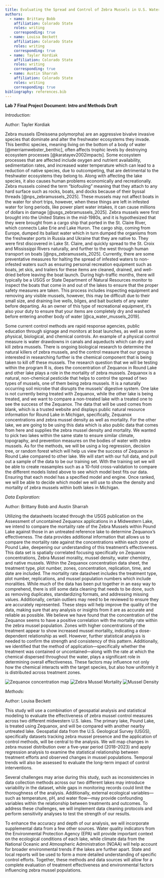 ```yaml
---
title: Evaluating the Spread and Control of Zebra Mussels in U.S. Waterways
authors:
  - name: Brittany Bobb 
    affiliation: Colorado State 
    roles: writing
    corresponding: true
  - name: Louisa Beckett
    affiliation: Colorado State 
    roles: writing
    corresponding: true
  - name: Tayler Kordiak
    affiliation: Colorado State 
    roles: writing
    corresponding: true
  - name: Austin Sharrah
    affiliation: Colorado State 
    roles: writing
    corresponding: true
bibliography: references.bib
---
```


**Lab 7 Final Project Document: Intro and Methods Draft**


*Introduction:*

Author: Tayler Kordiak

Zebra mussels (Dreissena polymorpha) are an aggressive bivalve invasive species that dominate and alter the freshwater ecosystems they invade. This benthic species, meaning living on the bottom of a body of water [@merriamwebster_benthic], often affects trophic levels by destroying ecosystem processes [@karatayev2002impacts]. Some ecosystem processes that are affected include oxygen and nutrient availability, sedimentation rates, and increased water temperature which can lead to a reduction of native species, due to outcompeting, that are detrimental to the freshwater ecosystems they belong to. Along with affecting the lake species, it also causes human problems economically and recreationally. Zebra mussels coined the term “biofouling” meaning that they attach to any hard surface such as rocks, boats, and docks because of their byssal threads [@nps_zebramussels_2025]. These mussels may not affect boats in the water for short trips, however, when these things are left in infested water for long periods, like power plant water intakes, it can cause millions of dollars in damage [@usgs_zebramussels_2025]. Zebra mussels were first brought into the United States in the mid-1980s, and it is hypothesized that they were brought from a cargo ship that ported in the St. Claire River, which connects Lake Erie and Lake Huron. The cargo ship, coming from Europe, dumped its ballast water which in turn dumped the organisms from the freshwater ports in Russia and Ukraine that they are native to. They were first discovered in Lake St. Claire, and quickly spread to the St. Croix and Mississippi Rivers naturally, and further to the west through human transport on boats [@nps_zebramussels_2025]. Currently, there are some preventative measures for halting the spread of infested waters to non-infested waters such as ensuring personal recreation equipment such as boats, jet skis, and trailers for these items are cleaned, drained, and well-dried before leaving the boat launch. During high-traffic months, there will typically be a USGS or State Department of Natural Resources monitor to inspect the boats that come in and out of the lakes to ensure that the proper safety measures are taken. This process includes inspecting equipment and removing any visible mussels, however, this may be difficult due to their small size, and draining live wells, bilges, and bait buckets of any water before departing. As an owner of this type of recreational equipment, it’s also your duty to ensure that your items are completely dry and washed before entering another body of water [@ca_water_mussels_2019]. 

Some current control methods are rapid response agencies, public education through signage and monitors at boat launches, as well as some physical, biological, and chemical controls. An example of a physical control measure is water drawdowns in canals and aqueducts which can dry and kill zebra mussels. There is ongoing biological research to determine the natural killers of zebra mussels, and the control measure that our group is interested in researching further is the chemical component that is being taken to kill off these mussels. The research question that we will be testing within the program R is, does the concentration of Zequanox in Round Lake and other lake plays a role in the mortality of zebra mussels. Zequanox is a natural, non-chemical pesticide that helps to control the spread of two types of mussels, one of them being zebra mussels. It is a naturally occurring soil microbe that disrupts the mussels' digestive system. One lake is not currently being treated with Zequanox, while the other lake is being treated, and we want to compare a non-treated lake with a treated one to see the success of the Zequanox.  The data that will be used comes from blank, which is a trusted website and displays public natural resource information for Round Lake in Michigan, specifically, Zequanox concentrations and zebra mussel density as well as mortality. For the other lake, we are going to be using this data which is also public data that comes from here and supplies the zebra mussel density and mortality. We wanted to pick two lakes within the same state to ensure similar climate, topography, and prevention measures on the bodies of water with zebra mussels. As for the methods, we will be using a log regression, decision tree, or random forest which will help us view the success of Zequanox in Round Lake compared to other lake. We will start with our full data, and pull out a sample of the data to be our training set. With the training set we will be able to create reasamples such as a 10-fold cross-validation to compare the different models listed above to see which model best fits our data. Ensuring that each model has a specified model and engine. Once ranked, we will be able to decide which model we will use to show the density and mortality of zebra mussels within both lakes in Michigan. 

*Data Exploration:*

Author: Brittany Bobb and Austin Sharrah 

Utilizing the datasheets located through the USGS publication on the Assessment of uncontained Zequanox applications in a Midwestern Lake, we intend to compare the mortality rate of the Zebra Mussels within Pound Lake against those in an untreated reference lake to determine Zequanox’s effectiveness. The data provides additional information that allows us to compare the mortality rate against the concentrations within each zone of Pound Lake, deepening our understanding of this treatment's effectiveness. This data set is spatially correlated focusing specifically on Zequanox concentrations, Zebra Mussel morality, mussel density, water chemistry, and native mussels. Within the Zequanox concentration data sheet, the treatment type, plot number, zones, concentration, replication, time, and date are included. The mortality rate datasheet includes the treatment type, plot number, replications, and mussel population numbers which include moralities. While much of the data has been put together in an easy way to comprehend, there is still some data cleaning that needs to be done, such as removing duplicates, standardizing formats, and addressing missing values. Additionally, certain outliers may need to be reviewed to ensure they are accurately represented. These steps will help improve the quality of the data, making sure that any analysis or insights from it are as accurate and reliable as possible.
	We believe we have found that the concentration of the Zequanox seems to have a positive correlation with the mortality rate within the zebra mussel population. Zones with higher concentrations of the treatment appear to show increased mussel mortality, indicating a dose-dependent relationship as well. However, further statistical analysis is needed to confirm the strength and consistency of this pattern. Additionally, we identified that the method of application—specifically whether the treatment was contained or uncontained—along with the rate at which the chemical dispersed throughout the water, plays a significant role in determining overall effectiveness. These factors may influence not only how the chemical interacts with the target species, but also how uniformly it is distributed across treatment zones.
	
	

![Zequanox concentration map](abc.png)
![Zebra Mussel Mortality](dfe.png)
![Mussel Density](hij.png)


*Methods:*

Author: Louisa Beckett

This study will use a combination of geospatial analysis and statistical modeling to evaluate the effectiveness of zebra mussel control measures across two different midwestern U.S. lakes. The primary lake, Pound Lake, is treated using Zequanox, and will be compared with another nearby untreated lake. Geospatial data from the U.S. Geological Survey (USGS), specifically datasets tracking zebra mussel presence and the application of control methods, will be central to the analysis. We will map changes in zebra mussel distribution over a five-year period (2018–2023) and apply regression analysis to examine the statistical relationship between treatment efforts and observed changes in mussel populations. Temporal trends will also be assessed to evaluate the long-term impact of control interventions.

Several challenges may arise during this study, such as inconsistencies in data collection methods across our two different lakes may introduce variability in the dataset, while gaps in monitoring records could limit the thoroughness of the analysis. Additionally, external ecological variables—such as temperature, pH, and water flow—may provide confounding variables within the relationship between treatments and outcomes. To address these challenges, we will implement data cleaning protocols and perform sensitivity analyses to test the strength of our results.

To enhance the accuracy and depth of our analysis, we will incorporate supplemental data from a few other sources. Water quality indicators from the Environmental Protection Agency (EPA) will provide important context on the ecological conditions of each lake, while climate data from the National Oceanic and Atmospheric Administration (NOAA) will help account for broader environmental trends if the lakes are further apart. State and local reports will be used to form a more detailed understanding of specific control efforts. Together, these methods and data sources will allow for a complete evaluation of treatment effectiveness and environmental factors influencing zebra mussel populations.
